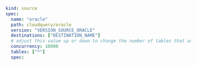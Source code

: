 ```yaml copy
kind: source
spec:
  name: "oracle"
  path: cloudquery/oracle
  version: "VERSION_SOURCE_ORACLE"
  destinations: ["DESTINATION_NAME"]
  # adjust this value up or down to change the number of tables that are resolved in parallel
  concurrency: 10000
  tables: ["*"]
  spec:
```